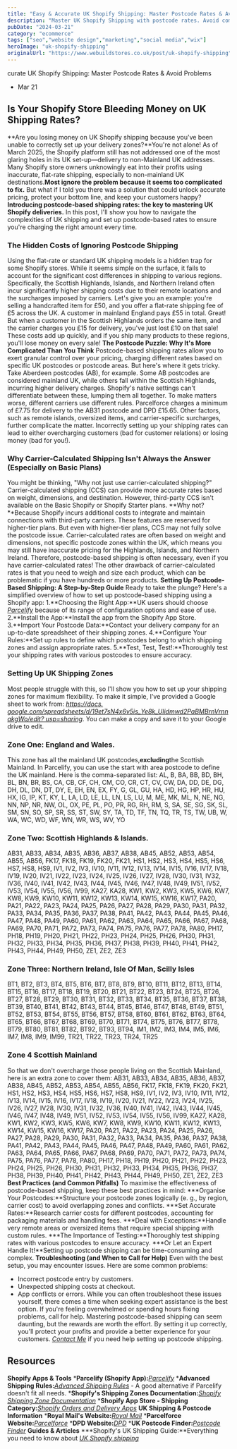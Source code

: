 ```yaml
---
title: "Easy & Accurate UK Shopify Shipping: Master Postcode Rates & Avoid Problems"
description: "Master UK Shopify Shipping with postcode rates. Avoid common pitfalls and protect profits with our guide to accurate UK Shopify Shipping setups."
pubDate: "2024-03-21"
category: "ecommerce"
tags: ["seo","website design","marketing","social media","wix"]
heroImage: "uk-shopify-shipping"
originalUrl: "https://www.webuildstores.co.uk/post/uk-shopify-shipping"
---
```




<BlogHeroImage src={heroImage} alt="Easy & Accurate UK Shopify Shipping: Master Postcode Rates & Avoid Problems" />

curate UK Shopify Shipping: Master Postcode Rates & Avoid Problems
 * Mar 21
## Is Your Shopify Store Bleeding Money on UK Shipping Rates?
**Are you losing money on UK Shopify shipping because you've been unable to correctly set up your delivery zones?**You're not alone! As of March 2025, the Shopify platform still has not addressed one of the most glaring holes in its UK set-up—delivery to non-Mainland UK addresses.
Many Shopify store owners unknowingly eat into their profits using inaccurate, flat-rate shipping, especially to non-mainland UK destinations.**Most ignore the problem because it seems too complicated to fix.**
But what if I told you there was a solution that could unlock accurate pricing, protect your bottom line, and keep your customers happy?
**Introducing postcode-based shipping rates: the key to mastering UK Shopify deliveries.**
In this post, I'll show you how to navigate the complexities of UK shipping and set up postcode-based rates to ensure you're charging the right amount every time.
### The Hidden Costs of Ignoring Postcode Shipping
Using the flat-rate or standard UK shipping models is a hidden trap for some Shopify stores. While it seems simple on the surface, it fails to account for the significant cost differences in shipping to various regions.
Specifically, the Scottish Highlands, Islands, and Northern Ireland often incur significantly higher shipping costs due to their remote locations and the surcharges imposed by carriers.
Let's give you an example: you're selling a handcrafted item for £50, and you offer a flat-rate shipping fee of £5 across the UK.
A customer in mainland England pays £55 in total. Great! But when a customer in the Scottish Highlands orders the same item, and the carrier charges you £15 for delivery, you've just lost £10 on that sale! These costs add up quickly, and if you ship many products to these regions, you'll lose money on every sale!
**The Postcode Puzzle: Why It's More Complicated Than You Think**
Postcode-based shipping rates allow you to exert granular control over your pricing, charging different rates based on specific UK postcodes or postcode areas. But here's where it gets tricky.
Take Aberdeen postcodes (AB), for example. Some AB postcodes are considered mainland UK, while others fall within the Scottish Highlands, incurring higher delivery charges. Shopify's native settings can't differentiate between these, lumping them all together.
To make matters worse, different carriers use different rules. Parcelforce charges a minimum of £7.75 for delivery to the AB31 postcode and DPD £15.65. Other factors, such as remote islands, oversized items, and carrier-specific surcharges, further complicate the matter.
Incorrectly setting up your shipping rates can lead to either overcharging customers (bad for customer relations) or losing money (bad for you!).
### Why Carrier-Calculated Shipping Isn't Always the Answer (Especially on Basic Plans)
You might be thinking, "Why not just use carrier-calculated shipping?" Carrier-calculated shipping (CCS) can provide more accurate rates based on weight, dimensions, and destination. However, third-party CCS isn't available on the Basic Shopify or Shopify Starter plans.
**Why not?**Because Shopify incurs additional costs to integrate and maintain connections with third-party carriers. These features are reserved for higher-tier plans.
But even with higher-tier plans, CCS may not fully solve the postcode issue.
Carrier-calculated rates are often based on weight and dimensions, not specific postcode zones within the UK, which means you may still have inaccurate pricing for the Highlands, Islands, and Northern Ireland.
Therefore, postcode-based shipping is often necessary, even if you have carrier-calculated rates!
The other drawback of carrier-calculated rates is that you need to weigh and size each product, which can be problematic if you have hundreds or more products.
**Setting Up Postcode-Based Shipping: A Step-by-Step Guide**
Ready to take the plunge? Here's a simplified overview of how to set up postcode-based shipping using a Shopify app:
 1.**Choosing the Right App:**UK users should choose [_Parcelify_](https://www.parcelify.co/) because of its range of configuration options and ease of use.
 2.**Install the App:**Install the app from the Shopify App Store.
 3.**Import Your Postcode Data:**Contact your delivery company for an up-to-date spreadsheet of their shipping zones.
 4.**Configure Your Rules:**Set up rules to define which postcodes belong to which shipping zones and assign appropriate rates.
 5.**Test, Test, Test!:**Thoroughly test your shipping rates with various postcodes to ensure accuracy.
### Setting Up UK Shipping Zones

Most people struggle with this, so I'll show you how to set up your shipping zones for maximum flexibility.
To make it simple, I've provided a Google sheet to work from: [_https://docs. google.com/spreadsheets/d/19et7sN4x6v5is_Ye8k_Ulidmwd2PaBMBrnVrnnakgWo/edit? usp=sharing_](https://docs.google.com/spreadsheets/d/19et7sN4x6v5is_Ye8k_Ulidmwd2PaBMBrnVrnnakgWo/edit?usp=sharing).
You can make a copy and save it to your Google drive to edit.
### Zone One: England and Wales.
This zone has all the mainland UK postcodes,**excluding**the Scottish Mainland. In Parcelify, you can use the start with area postcode to define the UK mainland. Here is the comma-separated list:
AL, B, BA, BB, BD, BH, BL, BN, BR, BS, CA, CB, CF, CH, CM, CO, CR, CT, CV, CW, DA, DD, DE, DG, DH, DL, DN, DT, DY, E, EH, EN, EX, FY, G, GL, GU, HA, HD, HG, HP, HR, HU, HX, IG, IP, KT, KY, L, LA, LD, LE, LL, LN, LS, LU, M, ME, MK, ML, N, NE, NG, NN, NP, NR, NW, OL, OX, PE, PL, PO, PR, RG, RH, RM, S, SA, SE, SG, SK, SL, SM, SN, SO, SP, SR, SS, ST, SW, SY, TA, TD, TF, TN, TQ, TR, TS, TW, UB, W, WA, WC, WD, WF, WN, WR, WS, WV, YO
### Zone Two: Scottish Highlands & Islands.
AB31, AB33, AB34, AB35, AB36, AB37, AB38, AB45, AB52, AB53, AB54, AB55, AB56, FK17, FK18, FK19, FK20, FK21, HS1, HS2, HS3, HS4, HS5, HS6, HS7, HS8, HS9, IV1, IV2, IV3, IV10, IV11, IV12, IV13, IV14, IV15, IV16, IV17, IV18, IV19, IV20, IV21, IV22, IV23, IV24, IV25, IV26, IV27, IV28, IV30, IV31, IV32, IV36, IV40, IV41, IV42, IV43, IV44, IV45, IV46, IV47, IV48, IV49, IV51, IV52, IV53, IV54, IV55, IV56, IV99, KA27, KA28, KW1, KW2, KW3, KW5, KW6, KW7, KW8, KW9, KW10, KW11, KW12, KW13, KW14, KW15, KW16, KW17, PA20, PA21, PA22, PA23, PA24, PA25, PA26, PA27, PA28, PA29, PA30, PA31, PA32, PA33, PA34, PA35, PA36, PA37, PA38, PA41, PA42, PA43, PA44, PA45, PA46, PA47, PA48, PA49, PA60, PA61, PA62, PA63, PA64, PA65, PA66, PA67, PA68, PA69, PA70, PA71, PA72, PA73, PA74, PA75, PA76, PA77, PA78, PA80, PH17, PH18, PH19, PH20, PH21, PH22, PH23, PH24, PH25, PH26, PH30, PH31, PH32, PH33, PH34, PH35, PH36, PH37, PH38, PH39, PH40, PH41, PH42, PH43, PH44, PH49, PH50, ZE1, ZE2, ZE3
### Zone Three: Northern Ireland, Isle Of Man, Scilly Isles
BT1, BT2, BT3, BT4, BT5, BT6, BT7, BT8, BT9, BT10, BT11, BT12, BT13, BT14, BT15, BT16, BT17, BT18, BT19, BT20, BT21, BT22, BT23, BT24, BT25, BT26, BT27, BT28, BT29, BT30, BT31, BT32, BT33, BT34, BT35, BT36, BT37, BT38, BT39, BT40, BT41, BT42, BT43, BT44, BT45, BT46, BT47, BT48, BT49, BT51, BT52, BT53, BT54, BT55, BT56, BT57, BT58, BT60, BT61, BT62, BT63, BT64, BT65, BT66, BT67, BT68, BT69, BT70, BT71, BT74, BT75, BT76, BT77, BT78, BT79, BT80, BT81, BT82, BT92, BT93, BT94, IM1, IM2, IM3, IM4, IM5, IM6, IM7, IM8, IM9, IM99, TR21, TR22, TR23, TR24, TR25
### Zone 4 Scottish Mainland
So that we don't overcharge those people living on the Scottish Mainland, here is an extra zone to cover them:
AB31, AB33, AB34, AB35, AB36, AB37, AB38, AB45, AB52, AB53, AB54, AB55, AB56, FK17, FK18, FK19, FK20, FK21, HS1, HS2, HS3, HS4, HS5, HS6, HS7, HS8, HS9, IV1, IV2, IV3, IV10, IV11, IV12, IV13, IV14, IV15, IV16, IV17, IV18, IV19, IV20, IV21, IV22, IV23, IV24, IV25, IV26, IV27, IV28, IV30, IV31, IV32, IV36, IV40, IV41, IV42, IV43, IV44, IV45, IV46, IV47, IV48, IV49, IV51, IV52, IV53, IV54, IV55, IV56, IV99, KA27, KA28, KW1, KW2, KW3, KW5, KW6, KW7, KW8, KW9, KW10, KW11, KW12, KW13, KW14, KW15, KW16, KW17, PA20, PA21, PA22, PA23, PA24, PA25, PA26, PA27, PA28, PA29, PA30, PA31, PA32, PA33, PA34, PA35, PA36, PA37, PA38, PA41, PA42, PA43, PA44, PA45, PA46, PA47, PA48, PA49, PA60, PA61, PA62, PA63, PA64, PA65, PA66, PA67, PA68, PA69, PA70, PA71, PA72, PA73, PA74, PA75, PA76, PA77, PA78, PA80, PH17, PH18, PH19, PH20, PH21, PH22, PH23, PH24, PH25, PH26, PH30, PH31, PH32, PH33, PH34, PH35, PH36, PH37, PH38, PH39, PH40, PH41, PH42, PH43, PH44, PH49, PH50, ZE1, ZE2, ZE3
**Best Practices (and Common Pitfalls)**
To maximise the effectiveness of postcode-based shipping, keep these best practices in mind:
 ***Organise Your Postcodes:**Structure your postcode zones logically (e. g., by region, carrier cost) to avoid overlapping zones and conflicts.
 ***Set Accurate Rates:**Research carrier costs for different postcodes, accounting for packaging materials and handling fees.
 ***Deal with Exceptions:**Handle very remote areas or oversized items that require special shipping with custom rules.
 ***The Importance of Testing:**Thoroughly test shipping rates with various postcodes to ensure accuracy.
 ***Or Let an Expert Handle It!**Setting up postcode shipping can be time-consuming and complex.
**Troubleshooting (and When to Call for Help)**
Even with the best setup, you may encounter issues. Here are some common problems:
 * Incorrect postcode entry by customers.
 * Unexpected shipping costs at checkout.
 * App conflicts or errors.
While you can often troubleshoot these issues yourself, there comes a time when seeking expert assistance is the best option. If you're feeling overwhelmed or spending hours fixing problems, call for help.
Mastering postcode-based shipping can seem daunting, but the rewards are worth the effort. By setting it up correctly, you'll protect your profits and provide a better experience for your customers.
[_Contact Me_](https://www.webuildstores.co.uk/contact) if you need help setting up postcode shipping.
## Resources
**Shopify Apps & Tools**
 ***Parcelify (Shopify App):**[_Parcelify_](https://www.parcelify.co/)
 ***Advanced Shipping Rules:**[_Advanced Shipping Rules_](https://apps.shopify.com/vendor-shipping-rules-1) \- A good alternative if Parcelify doesn't fit all needs.
 ***Shopify's Shipping Zones Documentation:**[_Shopify Shipping Zone Documentation_](https://help.shopify.com/en/manual/fulfillment/setup/shipping-profiles/setting-up-shipping-profiles)
 ***Shopify App Store - Shipping Category:**[_Shopify Orders and Delivery Apps_](https://apps.shopify.com/categories/orders-and-shipping)
**UK Shipping & Postcode Information**
 ***Royal Mail's Website:**[_Royal Mail_](https://www.royalmail.com/)
 ***Parcelforce Website:**[_Parcelforce_](https://www.parcelforce.com/)
 ***DPD Website:**[_DPD_](https://www.dpd.co.uk/)
 ***UK Postcode Finder:**[_Postcode Finder_](https://www.simplypostcode.com/demo)
**Guides & Articles**
 ***Shopify's UK Shipping Guide:**Everything you need to know about [_UK Shopify shipping_](https://www.shopify.com/uk/blog/shopify-shipping-services)
